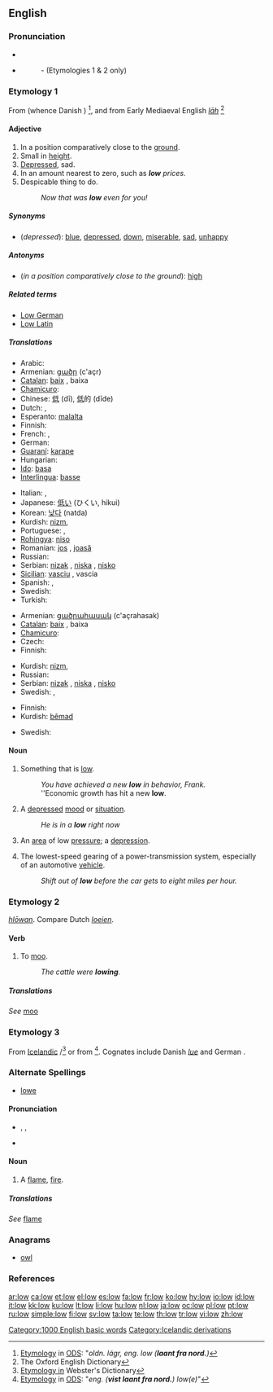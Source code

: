 ==English==

{{rank|laid|cold|led|518|low|American|bad|forward}}

===Pronunciation===
* {{IPA|/loʊ/}}
* {{audio|en-us-low.ogg|Audio (US)}}
*: {{rhymes|əʊ}} - (Etymologies 1 & 2 only)

===Etymology 1===
From {{etyl|non}} {{term|lágr}} (whence Danish {{term|lav}}) <ref>[http://ordnet.dk/ods/opslag?id=490877 Etymology] in [[:w:da:ODS|ODS]]: "''oldn. lágr, eng. low ('''laant fra nord.''')''</ref>, and from Early Mediaeval English ''[[lāh]]'' <ref>The Oxford English Dictionary</ref>

====Adjective====
{{en-adj|er}}

# In a position comparatively close to the [[ground]].
# Small in [[height]].
# [[depressed|Depressed]], sad.
# In an amount nearest to zero, such as '''''low''' prices''.
# Despicable thing to do.
#: ''Now that was '''low''' even for you!''

=====Synonyms=====
* (''depressed''): [[blue]], [[depressed]], [[down]], [[miserable]], [[sad]], [[unhappy]]

=====Antonyms=====
* (''in a position comparatively close to the ground''): [[high]]

=====Related terms=====
* [[Low German]]
* [[Low Latin]]

=====Translations=====
{{trans-top|in a position comparatively close to the ground}}
* Arabic: {{Arab|[[منخفض]]}} {{IPAchar|(munxáfeḍ)}}
* Armenian: [[ցածր]] (c'açr)
* [[Catalan]]: [[baix]] {{m}}, baixa {{f}}
* [[Chamicuro]]: {{tø|ccc|c̈hijtawa}}
* Chinese: [[低]] (dī), [[低]]的 (dīde)
* Dutch: {{t+|nl|laag}}, {{t-|nl|lage}}
* Esperanto: [[malalta]]
* Finnish: {{t-|fi|alhainen}}
* French: {{t+|fr|bas|m}}, {{t+|fr|basse|f}}
* German: {{t+|de|niedrig}}
* [[Guaraní]]: [[karape]]
* Hungarian: {{t+|hu|alacsony}}
* [[Ido]]: [[basa]]
* [[Interlingua]]: [[basse]]
{{trans-mid}}
* Italian: {{t+|it|basso|m}}, {{t+|it|bassa|f}}
* Japanese: [[低い]] (ひくい, hikui)
* Korean: [[낮다]] (natda)
* Kurdish: [[nizm]], {{ku-Arab|[[نزم]]}}
* Portuguese: {{t|pt|baixo|m}}, {{t|pt|baixa|f}}
* [[Rohingya]]: [[niso]]
* Romanian: [[jos]] {{m}}, [[joasă]] {{f}}
* Russian: {{t+|ru|низкий|tr=nízkij|sc=Cyrl}}
* Serbian: [[nizak]] {{m}}, [[niska]] {{f}}, [[nisko]] {{n}}
* [[Sicilian]]: [[vasciu]] {{m}}, vascia {{f}}
* Spanish: {{t+|es|bajo|m}}, {{t+|es|baja|f}}
* Swedish: {{t+|sv|låg}}
* Turkish: {{t+|tr|alçak}}
{{trans-bottom}}

{{trans-top|small height}}
* Armenian: [[ցածրահասակ]] (c'açrahasak)
* [[Catalan]]: [[baix]] {{m}}, baixa {{f}}
* [[Chamicuro]]: {{tø|ccc|c̈hijtawa}}
* Czech: {{t+|cs|nízký|m}}
* Finnish: {{t+|fi|matala}}
{{trans-mid}}
* Kurdish: [[nizm]], {{ku-Arab|[[نزم]]}}
* Russian: {{t+|ru|низкий|tr=nízkij|sc=Cyrl}}
* Serbian: [[nizak]] {{m}}, [[niska]] {{f}}, [[nisko]] {{n}}
* Swedish: {{t+|sv|kort}}, {{t+|sv|låg}}
{{trans-bottom}}

{{trans-top|depressed, sad}}
* Finnish: {{t-|fi|alakuloinen}}
* Kurdish: [[bêmad]]
{{trans-mid}}
* Swedish: {{t+|sv|nere}}
{{trans-bottom}}

====Noun====
{{en-noun}}

# Something that is [[low]]. 
#: ''You have achieved a new '''low''' in behavior, Frank.''
#: ''Economic growth has hit a new '''low'''.
# A [[depressed]] [[mood]] or [[situation]].
#: ''He is in a '''low''' right now''
# {{meteorology}} An [[area]] of low [[pressure]]; a [[depression]].
# The lowest-speed gearing of a power-transmission system, especially of an automotive [[vehicle]].
#: ''Shift out of '''low''' before the car gets to eight miles per hour.''

===Etymology 2===
{{etyl|ang}} ''[[hlōwan]]''. Compare Dutch ''[[loeien]]''.

====Verb====
{{en-verb}}

# {{intransitive}} To [[moo]].
#: ''The cattle were '''lowing'''.''

=====Translations=====
''See'' [[moo]]

===Etymology 3===
From [[w:Icelandic language|Icelandic]] {{term|log}}/{{term|logi}}<ref>[http://machaut.uchicago.edu/?action=search&word=low&resource=Webster%27s&quicksearch=on Etymology in] Webster's Dictionary</ref> or from {{etyl|non}} {{term|logi}}<ref>[http://ordnet.dk/ods/opslag?id=494553 Etymology] in [[:da:ODS|ODS]]: "''eng. ('''vist laant fra nord.''') low(e)''"</ref>. Cognates include Danish ''[[lue]]'' and German {{term|Lohe}}.

===Alternate Spellings===
* [[lowe]]

====Pronunciation====
* {{enPR|lou}}, {{IPA|/laʊ/}}, {{SAMPA|/laU/}}
* {{rhymes|aʊ}}

====Noun====
{{en-noun}}

# {{countable}} A [[flame]], [[fire]].

=====Translations=====
''See'' [[flame]]

===Anagrams===
* [[owl]]

===References===
<references/>

[[Category:1000 English basic words]]

[[Category:Icelandic derivations]]

[[ar:low]]
[[ca:low]]
[[et:low]]
[[el:low]]
[[es:low]]
[[fa:low]]
[[fr:low]]
[[ko:low]]
[[hy:low]]
[[io:low]]
[[id:low]]
[[it:low]]
[[kk:low]]
[[ku:low]]
[[lt:low]]
[[li:low]]
[[hu:low]]
[[nl:low]]
[[ja:low]]
[[oc:low]]
[[pl:low]]
[[pt:low]]
[[ru:low]]
[[simple:low]]
[[fi:low]]
[[sv:low]]
[[ta:low]]
[[te:low]]
[[th:low]]
[[tr:low]]
[[vi:low]]
[[zh:low]]